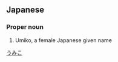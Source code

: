 ==Japanese==
{{ja-kanjitab|卯|実|子}}

===Proper noun===
{{ja-pos|proper|うみこ}}

# Umiko, a female Japanese given name

[[Category:Japanese female given names|うみこ]]